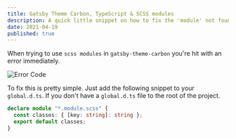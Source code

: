 ```yaml
---
title: Gatsby Theme Carbon, TypeScript & SCSS modules
description: A quick little snippet on how to fix the 'module' not found error.
date: 2021-04-19
published: true
---
```


When trying to use `scss modules` in `gatsby-theme-carbon` you're hit with an error immediately.

![Error Code](./images/error-snippet.png)

To fix this is pretty simple. Just add the following snippet to your `global.d.ts`. If you don't have a `global.d.ts` file to the root of the project.

```ts
declare module "*.module.scss" {
  const classes: { [key: string]: string };
  export default classes;
}
```
